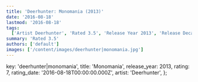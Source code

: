 ```yaml
---
title: 'Deerhunter: Monomania (2013)'
date: '2016-08-18'
lastmod: '2016-08-18'
tags:
  ['Artist Deerhunter', 'Rated 3.5', 'Release Year 2013', 'Release Decade 2010']
summary: 'Rated 3.5'
authors: ['default']
images: ['/content/images/deerhunter|monomania.jpg']
---
```


  key: 'deerhunter|monomania',
  title: 'Monomania',
  release_year: 2013,
  rating: 7,
  rating_date: '2016-08-18T00:00:00.000Z',
  artist: 'Deerhunter',
};

<MusicRating data={data} />
